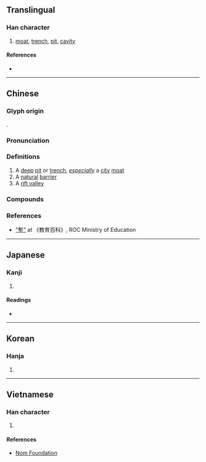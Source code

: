 {{also|堑}}
{{character info}}
==Translingual==

===Han character===
{{Han char|rn=32|rad=土|as=11|sn=14|four=52104|canj=JLG|ids=⿱斬土}}

# [[moat]], [[trench]], [[pit]], [[cavity]]

====References====
* {{Han ref|kx=0237.030|dkj=05394|dj=0475.090|hdz=10478.080|uh=5879|ud=22649|bh=B9D5|bd=47573}}

----

==Chinese==
{{zh-forms|s=堑}}

===Glyph origin===
{{Han etym}}
{{Han compound|斬|土|ls=psc|c1=p|c2=s|t1=earth}}.

===Pronunciation===
{{zh-pron
|m=qiàn
|c=cim3
|mc=y
|oc=y
|cat=
}}

===Definitions===
{{zh-hanzi}}

# A [[deep]] [[pit]] or [[trench]], ''[[especially]]'' a [[city]] [[moat]]
# A [[natural]] [[barrier]]
# A [[rift valley]]

===Compounds===
{{zh-der|地塹|坑塹|塹坑|塹壕|壕塹|壘塹|天塹|竹塹|欲塹|溝塹|長江天塹|高城深塹|高壁深塹|高壘深塹|馬塹}}

===References===
* [https://pedia.cloud.edu.tw/Entry/Detail/?title=塹 "塹"] at 《教育百科》, ROC Ministry of Education

----

==Japanese==

===Kanji===
{{ja-kanji|grade=|rs=土11}}

# {{rfdef|ja|sort=土11}}

====Readings====
* {{ja-readings|goon=[[せん]] (sen)|kanon=[[せん]] (sen)|kanyoon=[[ざん]] (zan)|kun=[[ほり]] (hori)}}

----

==Korean==

===Hanja===
{{ko-hanja|hangeul=참|rv=cham|mr=ch'am}}

# {{rfdef|ko|sort=土11}}

----

==Vietnamese==

===Han character===
{{vi-hantu|[[khiếm]]|rs=土11}}

# {{rfdef|vi|sort=土11}}

====References====
* [http://nomfoundation.org/common/nom_details.php?codepoint=5879 Nom Foundation]